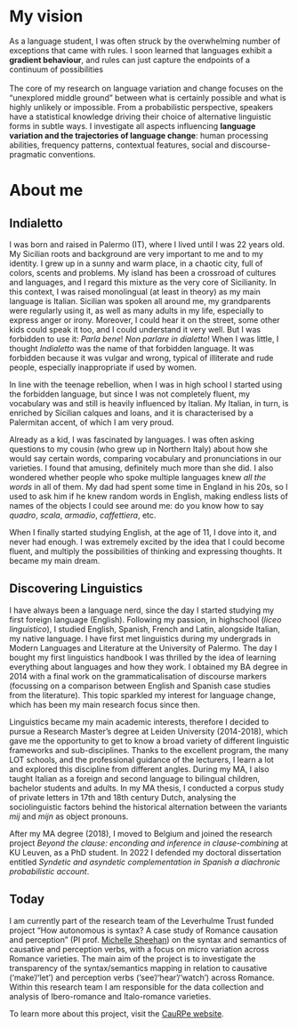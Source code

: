 
# My vision

As a language student, I was often struck by the overwhelming number of exceptions that came with rules. I soon learned that languages exhibit a **gradient behaviour**, and rules can just capture the endpoints of a continuum of possibilities\
\
The core of my research on language variation and change focuses on the “unexplored middle ground” between what is certainly possible and what is highly unlikely or impossible. From a probabilistic perspective, speakers have a statistical knowledge driving their choice of alternative linguistic forms in subtle ways. I investigate all aspects influencing **language variation and the trajectories of language change**: human processing abilities, frequency patterns, contextual features, social and discourse-pragmatic conventions.

# About me

## Indialetto

I was born and raised in Palermo (IT), where I lived until I was 22 years old. My Sicilian roots and background are very important to me and to my identity. I grew up in a sunny and warm place, in a chaotic city, full of colors, scents and problems. My island has been a crossroad of cultures and languages, and I regard this mixture as the very core of Sicilianity. In this context, I was raised monolingual (at least in theory) as my main language is Italian. Sicilian was spoken all around me, my grandparents were regularly using it, as well as many adults in my life, especially to express anger or irony. Moreover, I could hear it on the street, some other kids could speak it too, and I could understand it very well. But I was forbidden to use it: *Parla bene*! *Non parlare in dialetto*! When I was little, I thought *Indialetto* was the name of that forbidden language. It was forbidden because it was vulgar and wrong, typical of illiterate and rude people, especially inappropriate if used by women.

In line with the teenage rebellion, when I was in high school I started using the forbidden language, but since I was not completely fluent, my vocabulary was and still is heavily influenced by Italian. My Italian, in turn, is enriched by Sicilian calques and loans, and it is characterised by a Palermitan accent, of which I am very proud.

Already as a kid, I was fascinated by languages. I was often asking questions to my cousin (who grew up in Northern Italy) about how she would say certain words, comparing vocabulary and pronunciations in our varieties. I found that amusing, definitely much more than she did. I also wondered whether people who spoke multiple languages knew *all the words* in all of them. My dad had spent some time in England in his 20s, so I used to ask him if he knew random words in English, making endless lists of names of the objects I could see around me: do you know how to say *quadro*, *scala*, *armadio*, *caffettiera*, etc.

When I finally started studying English, at the age of 11, I dove into it, and never had enough. I was extremely excited by the idea that I could become fluent, and multiply the possibilities of thinking and expressing thoughts. It became my main dream.

## Discovering Linguistics

I have always been a language nerd, since the day I started studying my first foreign language (English). Following my passion, in highschool (*liceo linguistico*), I studied English, Spanish, French and Latin, alongside Italian, my native language. I have first met linguistics during my undergrads in Modern Languages and Literature at the University of Palermo. The day I bought my first linguistics handbook I was thrilled by the idea of learning everything about languages and how they work. I obtained my BA degree in 2014 with a final work on the grammaticalisation of discourse markers (focussing on a comparison between English and Spanish case studies from the literature). This topic sparkled my interest for language change, which has been my main research focus since then.

Linguistics became my main academic interests, therefore I decided to pursue a Research Master's degree at Leiden University (2014-2018), which gave me the opportunity to get to know a broad variety of different linguistic frameworks and sub-disciplines. Thanks to the excellent program, the many LOT schools, and the professional guidance of the lecturers, I learn a lot and explored this discipline from different angles. During my MA, I also taught Italian as a foreign and second language to bilingual children, bachelor students and adults. In my MA thesis, I conducted a corpus study of private letters in 17th and 18th century Dutch, analysing the sociolinguistic factors behind the historical alternation between the variants *mij* and *mijn* as object pronouns.

After my MA degree (2018), I moved to Belgium and joined the research project *Beyond the clause: enconding and inference in clause-combining* at KU Leuven, as a PhD student. In 2022 I defended my doctoral dissertation entitled *Syndetic and asyndetic complementation in Spanish a diachronic probabilistic account*.

## Today

I am currently part of the research team of the Leverhulme Trust funded project "How autonomous is syntax? A case study of Romance causation and perception" (PI prof. [Michelle Sheehan](https://www.ncl.ac.uk/elll/people/profile/michellesheehan1.html)) on the syntax and semantics of causative and perception verbs, with a focus on micro variation across Romance varieties. The main aim of the project is to investigate the transparency of the syntax/semantics mapping in relation to causative (‘make’/‘let’) and perception verbs (‘see’/‘hear’/‘watch’) across Romance. Within this research team I am responsible for the data collection and analysis of Ibero-romance and Italo-romance varieties.

To learn more about this project, visit the [CauRPe website](https://www.caurpe.org/home).
